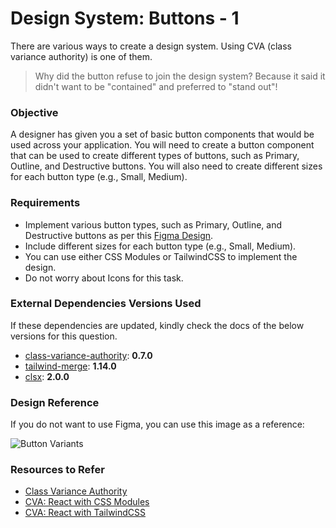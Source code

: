 # Design System: Buttons - 1

There are various ways to create a design system. Using CVA (class variance authority) is one of them.

> Why did the button refuse to join the design system?
> Because it said it didn't want to be "contained" and preferred to "stand out"!

### Objective
A designer has given you a set of basic button components that would be used across your application. You will need to create a button component that can be used to create different types of buttons, such as Primary, Outline, and Destructive buttons. You will also need to create different sizes for each button type (e.g., Small, Medium).

### Requirements
- Implement various button types, such as Primary, Outline, and Destructive buttons as per this [Figma Design](https://www.figma.com/design/Ftlq57HgzjG65XqolsFXSg/Frontend-Hire-Questions?node-id=24-2&t=7avBne1k9a3gBJQw-1).
- Include different sizes for each button type (e.g., Small, Medium).
- You can use either CSS Modules or TailwindCSS to implement the design.
- Do not worry about Icons for this task.

### External Dependencies Versions Used 

If these dependencies are updated, kindly check the docs of the below versions for this question.

- [class-variance-authority](https://cva.style/docs): **0.7.0**
- [tailwind-merge](https://github.com/dcastil/tailwind-merge): **1.14.0**
- [clsx](https://github.com/lukeed/clsx): **2.0.0**

### Design Reference

If you do not want to use Figma, you can use this image as a reference:

![Button Variants](./Button.png)

### Resources to Refer
- [Class Variance Authority](https://cva.style/docs)
- [CVA: React with CSS Modules](https://cva.style/docs/examples/react/css-modules)
- [CVA: React with TailwindCSS](https://cva.style/docs/examples/react/tailwind-css)
